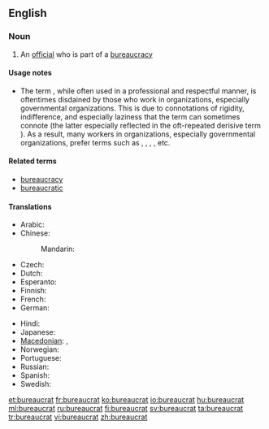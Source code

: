 {{selfref|For Wiktionary's bureaucrats, see [[Wiktionary:Bureaucrats]]}}
==English==

===Noun===
{{en-noun}}

# An [[official]] who is part of a [[bureaucracy]]

====Usage notes====
* {{sense|an official}} The term {{term||bureaucrat}}, while often used in a professional and respectful manner, is oftentimes disdained by those who work in organizations, especially governmental organizations. This is due to connotations of rigidity, indifference, and especially laziness that the term can sometimes connote (the latter especially reflected in the oft-repeated derisive term {{term||[[lazy]] bureaucrat}}). As a result, many workers in organizations, especially governmental organizations, prefer terms such as {{term|manager}}, {{term|public manager}}, {{term|public servant}}, {{term|public official}}, etc.

====Related terms====
* [[bureaucracy]]
* [[bureaucratic]]

====Translations====
{{trans-top|An official in a bureaucracy}}
* Arabic: {{t|ar|بيروقراطي|m|tr=biruqraaTiy|sc=Arab}}
* Chinese:
*: Mandarin: {{t|zh|官僚|tr=guānliáo|sc=Hani}}
* Czech: {{t-|cs|byrokrat|m}}
* Dutch: {{t|nl|bureaucraat|m}}
* Esperanto: {{t-|eo|burokrato|xs=Esperanto}}
* Finnish: {{t+|fi|byrokraatti}}
* French: {{t|fr|bureaucrate|m}}
* German: {{t+|de|Bürokrat|m}}
{{trans-mid}}
* Hindi: {{t|hi|नौकरशाह|tr=naukraśāh|sc=Deva}}
* Japanese: {{t-|ja|官僚|tr=かんりょう, kanryō}}
* [[Macedonian]]: {{t|mk|бирократ|m|tr=birokrát}},  {{t-|mk|чиновник|m|tr=čínovnik}}
* Norwegian: {{t-|no|byråkrat|m}}
* Portuguese: {{t-|pt|burocrata}} {{m|f}}
* Russian: {{t+|ru|бюрократ|m|tr=bjurokrát}}
* Spanish: {{t|es|burócrata|m|f}}
* Swedish: {{t-|sv|byråkrat|c}}
{{trans-bottom}}

[[et:bureaucrat]]
[[fr:bureaucrat]]
[[ko:bureaucrat]]
[[io:bureaucrat]]
[[hu:bureaucrat]]
[[ml:bureaucrat]]
[[ru:bureaucrat]]
[[fi:bureaucrat]]
[[sv:bureaucrat]]
[[ta:bureaucrat]]
[[tr:bureaucrat]]
[[vi:bureaucrat]]
[[zh:bureaucrat]]